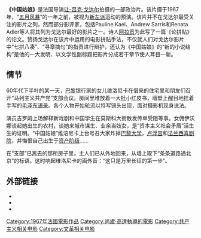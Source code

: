 {{unreferenced|time=2010-07-14T10:39:33+00:00}}
{{Infobox_Film
|name            = La Chinoise
|image           = 
|caption         = 
|director        =[[让-吕克·戈达尔|让-吕克·戈达尔]]
|producer        =
|writer          =[[让-吕克·戈达尔|让-吕克·戈达尔]]
|starring        =[[安娜·维亚泽姆斯基|安娜·维亚泽姆斯基]]<br />[[让-皮埃尔·勒奥|让-皮埃尔·勒奥]]<br />[[朱丽叶·贝尔托|朱丽叶·贝尔托]]
|music           =[[Pierre_Degeyter|Pierre Degeyter]]<br />[[Michel_Legrand|Michel Legrand]]<br />[[Franz_Schubert|Franz Schubert]]<br />[[Karlheinz_Stockhausen|Karlheinz Stockhausen]]<br />[[Antonio_Vivaldi|Antonio Vivaldi]]
|cinematography  = 拉乌尔·古达尔
|editing         =Delphine Desfons<br />Agnès Guillemot
|distributor     =阿努什卡电影公司
|released        =1967年8月30日
|runtime         =93 分
|language        =[[法语|法语]]
|budget          =
|imdb_id         =0061473
|}}
'''《中国姑娘》'''是法国导演[[让-吕克·戈达尔|让-吕克·戈达尔]]拍摄的一部政治片。该片摄于1967年，“[[五月风暴|五月风暴]]”的一年之前，被视为[[新左派|新左派]]运动的预演。该片并不在戈达尔最受关注的影片之列，然而部分影评家，包括Pauline Kael、Andrew Sarris和Renata Adler等人将其列为戈达尔最好的影片之一。诗人[[路易·阿拉贡|阿拉贡]]为此写了一篇《论拼贴》的论文。赞扬戈达尔在该片中运用的电影拼贴手法，不仅就人们对戈达尔影片中“七拼八凑”、“寻章摘句”的指责进行辩护，还认为《中国姑娘》的“新的小说结构”是他的一大发明、以文学性副标题把影片分成若干章节使人耳目一新。

==情节==
60年代下半叶的某一天，[[巴黎|巴黎]]银行家的女儿维洛尼卡在借来的住宅里和朋友们召开“马列主义共产党”支部会议。房间里堆放着一大批小红皮书，墙壁上醒目地挂着手写的[[毛泽东语录|毛泽东语录]]。各个人物开始轮流以特写镜头出现，面对摄影机现身说法。

演员吉罗姆上场解释新戏剧和中国学生在莫斯科大街散发传单受阻等事。女佣伊沃娜谈起她出生的农村，谈她来城市谋生、业余当妓女，是“资本主义社会矛盾”活生生的证明。“中国姑娘”维涪尼卡上台号召大家炸掉[[巴黎大学|巴黎大学]]，[[卢浮宫|卢浮宫]]和[[法兰西喜剧院|法兰西喜剧院]]，并悔恨自己出生于[[资产阶级|资产阶级]]……

在“支部”已离去的那所房子里，主人们已从外地回来，从墙上取下“条条道路通北京”的标语。这时响起维洛尼卡的画外音：“这只是万里长征的第一步”。

== 外部链接 ==
*{{douban}}
*{{1905电影网|id=1934705}}
*{{Imdb title|id=0061473}}

{{尚盧·高達執導的電影}}
{{威尼斯影展評審團特別獎}}

[[Category:1967年法國電影作品|Category:1967年法國電影作品]]
[[Category:尚盧·高達執導的電影|Category:尚盧·高達執導的電影]]
[[Category:共产主义相关电影|Category:共产主义相关电影]]
[[Category:文革相关电影|Category:文革相关电影]]
